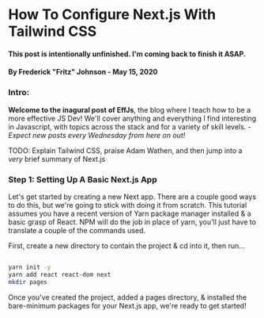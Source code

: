 
# How To Configure Next.js With Tailwind CSS
#### This post is intentionally unfinished. I'm coming back to finish it ASAP.
#### By Frederick "Fritz" Johnson - May 15, 2020

### Intro:
**Welcome to the inagural post of EffJs**, the blog where I teach how to be a more effective JS Dev! We'll cover anything and everything I find interesting in Javascript, with topics across the stack and for a variety of skill levels. -
*Expect new posts every Wednesday from here on out!*

TODO: Explain Tailwind CSS, praise Adam Wathen, and then jump into a *very* brief summary of Next.js


### Step 1: Setting Up A Basic Next.js App
Let's get started by creating a new Next app. There are a couple good ways to do this, but we're going to stick with doing it from scratch.
This tutorial assumes you have a recent version of Yarn package manager installed & a basic grasp of React. NPM will do the job in place of yarn, you'll just have to translate a couple of the commands used.

First, create a new directory to contain the project & cd into it, then run...
```sh

yarn init -y
yarn add react react-dom next
mkdir pages
```

Once you've created the project, added a pages directory, & installed the bare-minimum packages for your Next.js app, we're ready to get started!
